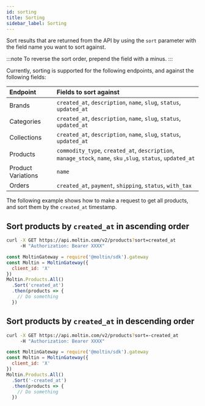 ```yaml
---
id: sorting
title: Sorting
sidebar_label: Sorting
---
```


Sort results that are returned from the API by using the `sort` parameter with the field name you want to sort against.

:::note
To reverse the sort order, prepend the field with a minus.
:::

Currently, sorting is supported for the following endpoints, and against the following fields:

| Endpoint | Fields to sort against |
| :--- | :--- |
| Brands | `created_at`, `description`, `name`, `slug`, `status`, `updated_at` |
| Categories | `created_at`, `description`, `name`, `slug`, `status`, `updated_at` |
| Collections | `created_at`, `description`, `name`, `slug`, `status`, `updated_at` |
| Products | `commodity_type`, `created_at`, `description`, `manage_stock`, `name`, `sku` ,`slug`, `status`, `updated_at` |
| Product Variations | `name` |
| Orders | `created_at`, `payment`, `shipping`, `status`, `with_tax` |

The following example shows how to make a request to get all products, and sort them by the `created_at` timestamp.

## Sort products by `created_at` in ascending order

<!--DOCUSAURUS_CODE_TABS-->

<!--cURL-->

```bash
curl -X GET https://api.moltin.com/v2/products?sort=created_at
     -H "Authorization: Bearer XXXX"
```

<!--JavaScript SDK-->

```javascript
const MoltinGateway = require('@moltin/sdk').gateway
const Moltin = MoltinGateway({
  client_id: 'X'
})
Moltin.Products.All()
  .Sort('created_at')
  .then(products => {
    // Do something
  })
```

<!--END_DOCUSAURUS_CODE_TABS-->

## Sort products by `created_at` in descending order

<!--DOCUSAURUS_CODE_TABS-->

<!--cURL-->

```bash
curl -X GET https://api.moltin.com/v2/products?sort=-created_at
     -H "Authorization: Bearer XXXX"
```

<!--JavaScript SDK-->

```javascript
const MoltinGateway = require('@moltin/sdk').gateway
const Moltin = MoltinGateway({
  client_id: 'X'
})
Moltin.Products.All()
  .Sort('-created_at')
  .then(products => {
    // Do something
  })
```

<!--END_DOCUSAURUS_CODE_TABS-->
